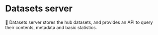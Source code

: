 # Datasets server

🤗 Datasets server stores the hub datasets, and provides an API to query their contents, metadata and basic statistics.
